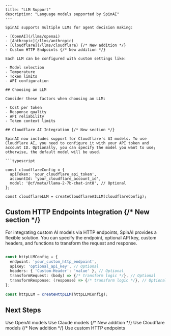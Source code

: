 ```mdx
---
title: "LLM Support"
description: "Language models supported by SpinAI"
---

SpinAI supports multiple LLMs for agent decision making:

- [OpenAI](/llms/openai)
- [Anthropic](/llms/anthropic)
- [Cloudflare](/llms/cloudflare) {/* New addition */}
- Custom HTTP Endpoints {/* New addition */}

Each LLM can be configured with custom settings like:

- Model selection
- Temperature
- Token limits
- API configuration

## Choosing an LLM

Consider these factors when choosing an LLM:

- Cost per token
- Response quality
- API reliability
- Token context limits

## Cloudflare AI Integration {/* New section */}

SpinAI now includes support for Cloudflare's AI models. To use Cloudflare AI, you need to configure it with your API token and account ID. Optionally, you can specify the model you want to use; otherwise, the default model will be used.

```typescript

const cloudflareConfig = {
  apiToken: 'your_cloudflare_api_token',
  accountId: 'your_cloudflare_account_id',
  model: '@cf/meta/llama-2-7b-chat-int8', // Optional
};

const cloudflareLLM = createCloudflareAILLM(cloudflareConfig);
```

## Custom HTTP Endpoints Integration {/* New section */}

For integrating custom AI models via HTTP endpoints, SpinAI provides a flexible solution. You can specify the endpoint, optional API key, custom headers, and functions to transform the request and response.

```typescript

const httpLLMConfig = {
  endpoint: 'your_custom_http_endpoint',
  apiKey: 'optional_api_key', // Optional
  headers: { 'Custom-Header': 'value' }, // Optional
  transformRequest: (body) => {/* transform logic */}, // Optional
  transformResponse: (response) => {/* transform logic */}, // Optional
};

const httpLLM = createHttpLLM(httpLLMConfig);
```

## Next Steps

<CardGroup>
  <Card title="OpenAI Setup" icon="openai" href="/llms/openai">
    Use OpenAI models
  </Card>
  <Card title="Anthropic Setup" icon="brain" href="/llms/anthropic">
    Use Claude models
  </Card>
  <Card title="Cloudflare Setup" icon="cloud" href="/llms/cloudflare"> {/* New addition */}
    Use Cloudflare models
  </Card>
  <Card title="Custom HTTP Setup" icon="gear" href="/llms/custom-http"> {/* New addition */}
    Use custom HTTP endpoints
  </Card>
</CardGroup>

```